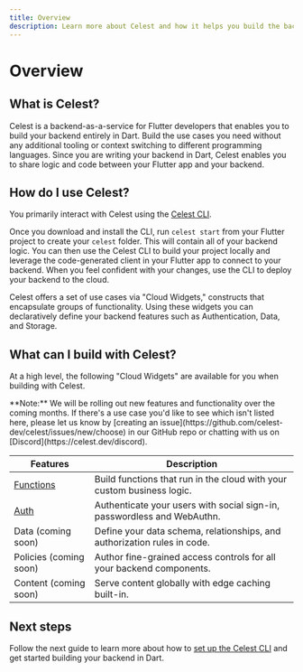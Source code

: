 ```yaml
---
title: Overview
description: Learn more about Celest and how it helps you build the backend for your Flutter app.
---
```



# Overview

## What is Celest?

Celest is a backend-as-a-service for Flutter developers that enables you to build your backend entirely in Dart. Build the use cases you need without any additional tooling or context switching to different programming languages. Since you are writing your backend in Dart, Celest enables you to share logic and code between your Flutter app and your backend.

<IntroducingCelest />

## How do I use Celest?

You primarily interact with Celest using the [Celest CLI](/#download). 

Once you download and install the CLI, run `celest start` from your Flutter project to create your `celest` folder. This will contain all of your backend logic. You can then use the Celest CLI to build your project locally and leverage the code-generated client in your Flutter app to connect to your backend. When you feel confident with your changes, use the CLI to deploy your backend to the cloud.

Celest offers a set of use cases via "Cloud Widgets," constructs that encapsulate groups of functionality. Using these widgets you can declaratively define your backend features such as Authentication, Data, and Storage.

<CloudFunctionsDemo />

## What can I build with Celest?

At a high level, the following "Cloud Widgets" are available for you when building with Celest.

<Callout type="info">
    **Note:** We will be rolling out new features and functionality over the coming months. If there's a use case you'd like to see which isn't listed here, please let us know by [creating an issue](https://github.com/celest-dev/celest/issues/new/choose) 
    in our GitHub repo or chatting with us on [Discord](https://celest.dev/discord).
</Callout>

| Features  | Description                                                   |
| --------- | ------------------------------------------------------------- |
| [Functions](functions/introduction.md) | Build functions that run in the cloud with your custom business logic. |
| [Auth](auth/introduction.md) | Authenticate your users with social sign-in, passwordless and WebAuthn. |
| Data (coming soon) | Define your data schema, relationships, and authorization rules in code. |
| Policies (coming soon) | Author fine-grained access controls for all your backend components. |
| Content (coming soon) | Serve content globally with edge caching built-in. |

## Next steps

Follow the next guide to learn more about how to [set up the Celest CLI](/docs/get-started.md) and get started building your backend in Dart.

